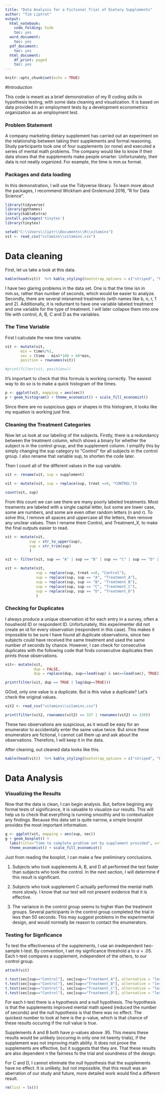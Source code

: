 ---
title: "Data Analysis for a Fictional Trial of Dietary Supplements"
author: "Tim Liptrot"
output:
  html_notebook:
    code_folding: hide
    toc: yes
  word_document:
    toc: yes
  pdf_document:
    toc: yes
  html_document:
    df_print: paged
    toc: yes
---

```{r, collapse=TRUE, eval=TRUE, include=FALSE, echo=FALSE, results = 'hide'}
knitr::opts_chunk$set(echo = TRUE)
```

#Introduction

This code is meant as a brief demonstration of my R coding skills in hypothesis testing, with some data cleaning and visualization. It is based on data provided in an employment tests by a development econometrics organization as an employment test.

### Problem Statement

A company marketing dietary supplement has carried out an experiment on the relationship between taking their supplements and formal reasoning. Study participants took one of four supplements (or none) and executed a series of mental math problems. The company would like to know if their data shows that the supplements make people smarter. Unfortunately, their data is not neatly organized. For example, the time is mm.ss format.

### Packages and data loading

In this demonstration, I will use the Tidyverse library. To learn more about the packages, I recommend Wickham and Grolemund 2016, "R for Data Science".

```{r, collapse=FALSE, include=TRUE, echo=TRUE, results='hold', warning=FALSE, message=FALSE}

library(tidyverse)
library(ggthemes)
library(kableExtra)
install.packages('tinytex')
library(tinytex)

setwd("C:\\Users\\liptr\\Documents\\R\\vitamins")
vit <- read_csv("vitamins\\vitamins.csv")


```

# Data cleaning

First, let us take a look at this data.

```{r}
kable(head(vit))  %>% kable_styling(bootstrap_options = c("striped", "hover", "responsive")) %>% scroll_box(width = "100%", height = "250px")

```

I have two glaring problems in the data set. One is that the time isn in mm.ss, rather than number of seconds, which would be easier to analyze. Secondly, there are several misnamed treatments (with names like b, n, r, 1 and 2). Additionally, it is reduntant to have one variable labeled treatment and one variable for the type of treatment. I will later collapse them into one file with control, A, B, C and D as the variables.

### The Time Variable

First I calculate the new time variable.

```{r}

vit <- mutate(vit, 
       min = time%/%1,
       sec = (time - min)*100 + 60*min,
       position = rownames(vit))

#print(filter(vit, position=))

```

It's important to check that this formula is working correctly. The easiest way to do so is to make a quick histogram of the times. 

```{r, warning=FALSE, message=FALSE}

p <- ggplot(vit, mapping = aes(sec))
p + geom_histogram() + theme_economist() + scale_fill_economist()

```

Since there are no suspicious gaps or shapes in this histogram, it looks like my equation is working just fine.

### Cleaning the Treatment Categories

Now let us look at our labeling of the subjects. Firstly, there is a redundancy between the treatment column, which shows a binary for whether the subject is in the control group, and the supplement column. I simplify this by simply changing the sup category to "Control" for all subjects in the control group. I also rename that variable sup, to shorten the code later.

Then I count all of the different values in the sup variable.

```{r}

vit <- rename(vit, sup = supplement)

vit <- mutate(vit, sup = replace(sup, treat ==0, "CONTROL"))

count(vit, sup)

```

From this count we can see there are many poorly labeled treatments. Most treaments are labeled with a single capital letter, but some are lower case, some are numbers, and some are even other random letters (n and r). To solve this, I remove all spaces and uppercase all the letters, then remove any unclear values. Then I rename them Control, and Treatment_X, to make the final outputs easier to read.

```{r}

vit <- mutate(vit,
           sup = str_to_upper(sup),
           sup = str_trim(sup)
           )

vit <- filter(vit, sup == "A" | sup == "B" | sup == "C" | sup == "D" | sup == "CONTROL")

vit <- mutate(vit,
              sup = replace(sup, treat ==0, "Control"),
              sup = replace(sup, sup == "A", "Treatment_A"),
              sup = replace(sup, sup == "B", "Treatment_B"),
              sup = replace(sup, sup == "C", "Treatment_C"),
              sup = replace(sup, sup == "D", "Treatment_D")
              )

```

### Checking for Duplicates

I always produce a unique observation id for each entry in a survey, often a housheold ID or respondent ID. Unfortunately, this experimenter did not create an id for every observation (respondent in this case). This makes it impossible to be sure I have found all duplicate observations, since two subjects could have received the same treatment and used the same number of seconds by chance. However, I can check for consecutive duplicates with the following code that finds consecutive duplicates then prints those observations.

```{r}

vit<- mutate(vit,
             dup = FALSE,
             dup = replace(dup, sup==lead(sup) & sec==lead(sec), TRUE))

print(filter(vit, dup == TRUE | lag(dup==TRUE)))

```

GOod, only one value is a duplicate. But is this value a duplicate? Let's check the original values.

```{r}

vit2 <- read_csv("vitamins\\vitamins.csv")

print(filter(vit2, rownames(vit2) == 337 | rownames(vit2) == 338))

```

These two observations are suspicious, as it woudl be easy for an enumerator to accidentally enter the same value twice. But since these enumerators are fictional, I cannot call them up and ask about the observations. Therefore, I will keep it in the data.

After cleaning, out cleaned data looks like this.

```{r}
kable(head(vit))  %>% kable_styling(bootstrap_options = c("striped", "hover", "responsive")) %>% scroll_box(width = "100%", height = "250px")
```

# Data Analysis

### Visualizing the Results

Now that the data is clean, I can begin analysis. But, before begining any formal tests of significance, it is valuable to visualize our results. This will help us to check that everything is running smoothly and to contextualize any findings. Because this data set is quite narrow, a simple boxplot provides the most important information.

```{r}

g <- ggplot(vit, mapping = aes(sup, sec))
g + geom_boxplot() +
  labs(title="Time to complete problem set by supplement provided", x="Time taken to coplete mental math problems", y= "Supplement category") +
  theme_economist() + scale_fill_economist()

```

Just from reading the boxplot, I can make a few preliminary conclusions.

1. Subjects who took supplements A, B, and D all performed the test faster than subjects who took the control. In the next section, I will determine if this result is significant.

2. Subjects who took supplement C actually performed the mental math more slowly. I know that our test will not present evidence that it is effective.

3. The variance in the control group seems to higher than the treatment groups. Several participants in the control group completed the trial in less than 50 seconds. This may suggest problems in the experimental design, and would normally be reason to contact the enumerators.

### Testing for Signficance

To test the effectiveness of the supplements, I use an inedependent two-sample t-test. By convention, I set my signficance threshold a to $\alpha$ = .05. Each t-test compares a supplement, independent of the others, to our control group.

```{r, collapse=TRUE, warning=FALSE, message=FALSE}

attach(vit)

t.test(sec[sup=="Control"], sec[sup=="Treatment_A"], alternative = "less", data = vit)
t.test(sec[sup=="Control"], sec[sup=="Treatment_B"], alternative = "less", data = vit)
t.test(sec[sup=="Control"], sec[sup=="Treatment_C"], alternative = "less", data = vit)
t.test(sec[sup=="Control"], sec[sup=="Treatment_D"], alternative = "less", data = vit)

```

For each t-test there is a hypothesis and a null hypothesis. The hypothesis is that the supplements improved mental math speed (reduced the number of seconds) and the null hypothesis is that there was no effect. The quickest number to look at here is the p-value, which is that chance of these results occuring if the null value is true.

Supplements A and B both have p-values above .95. This means these results would be unlikely (occuring in only one int twenty trials), if the supplement was not improving math ability. It does not prove the supplements are effective, but it suggests that they are. That these results are also dependent n the fairness fo the trial and soundness of the design.

For C and D, I cannot eliminate the null hypothesis that the supplements have no effect. It is unlikely, but not impossible, that this result was an aberration of our study and future, more detailed work would find a different result.


```{r}

rm(list = ls())

```